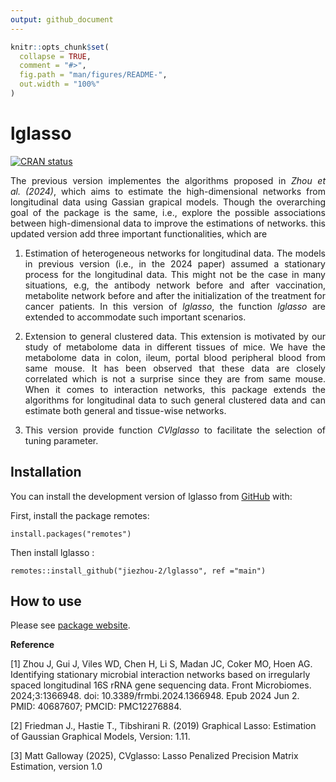 ```yaml
---
output: github_document
---
```


<!-- README.md is generated from README.Rmd. Please edit that file -->

```r
knitr::opts_chunk$set(
  collapse = TRUE,
  comment = "#>",
  fig.path = "man/figures/README-",
  out.width = "100%"
)
```

# lglasso

<!-- badges: start -->
[![CRAN status](https://www.r-pkg.org/badges/version/lglasso)](https://CRAN.R-project.org/package=lglasso)
<!-- badges: end -->

<div style="text-align: justify"> 

The previous version implementes the algorithms proposed in *Zhou et al. (2024)*,  which aims to estimate the high-dimensional networks  from longitudinal data using Gassian grapical models. Though the overarching goal of the package is the same, i.e., explore the possible associations between high-dimensional data to  improve the estimations of networks. this updated version add three important  functionalities, which are

(1) Estimation of heterogeneous networks for longitudinal data. The models in previous version (i.e., in the 2024 paper) assumed a stationary process for the longitudinal data. This might not be the case in many situations, e.g, the antibody network before and after vaccination,  metabolite network before and after the initialization of the treatment for cancer patients.  In this version of *lglasso*, the function *lglasso* are extended to accommodate such important scenarios.   

(2) Extension to general clustered data. This extension is motivated by our study of metabolome data in different tissues of mice. We have 
the metabolome data in colon, ileum,  portal blood peripheral blood from same mouse. It has been observed that these data are closely correlated which is not a surprise since they are from same mouse.  When it comes to interaction networks, this package extends the algorithms for longitudinal data to such general clustered data and can estimate both general and tissue-wise networks.   


(3) This version provide function  *CVlglasso* to facilitate the selection of tuning parameter. 


</div>
## Installation

You can install the development version of lglasso from [GitHub](https://github.com/) with:

First, install the package remotes:

```
install.packages("remotes")
```

Then install lglasso :

```
remotes::install_github("jiezhou-2/lglasso", ref ="main") 
```



## How to use

 Please see [package website](https://jiezhou-2.github.io/lglasso/). 
 
 
**Reference** 

[1] Zhou J, Gui J, Viles WD, Chen H, Li S, Madan JC, Coker MO, Hoen AG. Identifying stationary microbial interaction networks based on irregularly spaced longitudinal 16S rRNA gene sequencing data. Front Microbiomes. 2024;3:1366948. doi: 10.3389/frmbi.2024.1366948. Epub 2024 Jun 2. PMID: 40687607; PMCID: PMC12276884.

[2] Friedman J., Hastie T., Tibshirani R. (2019)  Graphical Lasso: Estimation of Gaussian Graphical Models, Version: 1.11.


[3] Matt Galloway (2025),  CVglasso: Lasso Penalized Precision Matrix Estimation, version 1.0
